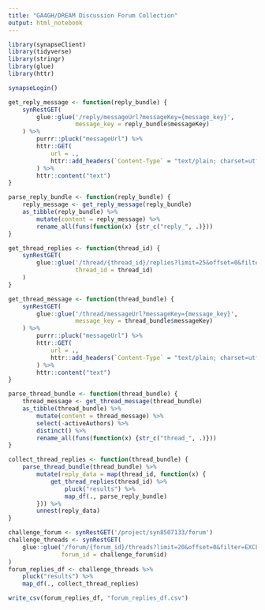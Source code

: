 ```yaml
---
title: "GA4GH/DREAM Discussion Forum Collection"
output: html_notebook
---
```


```r
library(synapseClient)
library(tidyverse)
library(stringr)
library(glue)
library(httr)
```

```r
synapseLogin()
```

```r
get_reply_message <- function(reply_bundle) {
    synRestGET(
        glue::glue('/reply/messageUrl?messageKey={message_key}', 
                   message_key = reply_bundle$messageKey)
    ) %>% 
        purrr::pluck("messageUrl") %>% 
        httr::GET(
            url = ., 
            httr::add_headers(`Content-Type` = "text/plain; charset=utf-8")
        ) %>% 
        httr::content("text")
}

parse_reply_bundle <- function(reply_bundle) {
    reply_message <- get_reply_message(reply_bundle)
    as_tibble(reply_bundle) %>% 
        mutate(content = reply_message) %>% 
        rename_all(funs(function(x) {str_c("reply_", .)}))
}
```


```r
get_thread_replies <- function(thread_id) {
    synRestGET(
        glue::glue('/thread/{thread_id}/replies?limit=25&offset=0&filter=EXCLUDE_DELETED',
                   thread_id = thread_id)
    )
}

get_thread_message <- function(thread_bundle) {
    synRestGET(
        glue::glue('/thread/messageUrl?messageKey={message_key}', 
                   message_key = thread_bundle$messageKey)
    ) %>% 
        purrr::pluck("messageUrl") %>% 
        httr::GET(
            url = ., 
            httr::add_headers(`Content-Type` = "text/plain; charset=utf-8")
        ) %>% 
        httr::content("text")
}

parse_thread_bundle <- function(thread_bundle) {
    thread_message <- get_thread_message(thread_bundle)
    as_tibble(thread_bundle) %>% 
        mutate(content = thread_message) %>% 
        select(-activeAuthors) %>%
        distinct() %>%
        rename_all(funs(function(x) {str_c("thread_", .)}))
}
```


```r
collect_thread_replies <- function(thread_bundle) {
    parse_thread_bundle(thread_bundle) %>% 
        mutate(reply_data = map(thread_id, function(x) {
            get_thread_replies(thread_id) %>%
                pluck("results") %>%
                map_df(., parse_reply_bundle)
        })) %>%
        unnest(reply_data)
}
```

```r
challenge_forum <- synRestGET('/project/syn8507133/forum')
challenge_threads <- synRestGET(
    glue::glue('/forum/{forum_id}/threads?limit=20&offset=0&filter=EXCLUDE_DELETED', 
               forum_id = challenge_forum$id)
)
forum_replies_df <- challenge_threads %>% 
    pluck("results") %>% 
    map_df(., collect_thread_replies)
```

```r
write_csv(forum_replies_df, "forum_replies_df.csv")
```

